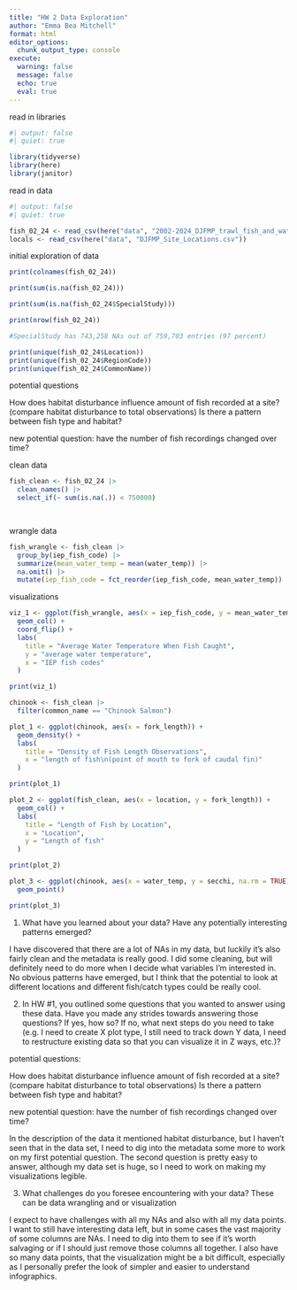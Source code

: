 ```yaml
---
title: "HW 2 Data Exploration"
author: "Emma Bea Mitchell"
format: html
editor_options: 
  chunk_output_type: console
execute: 
  warning: false
  message: false
  echo: true
  eval: true
---
```


read in libraries
```r
#| output: false
#| quiet: true

library(tidyverse)
library(here)
library(janitor)
```

read in data
```r
#| output: false
#| quiet: true

fish_02_24 <- read_csv(here("data", "2002-2024_DJFMP_trawl_fish_and_water_quality_data.csv"))
locals <- read_csv(here("data", "DJFMP_Site_Locations.csv"))
```

initial exploration of data
```r
print(colnames(fish_02_24))

print(sum(is.na(fish_02_24)))

print(sum(is.na(fish_02_24$SpecialStudy)))

print(nrow(fish_02_24))

#SpecialStudy has 743,258 NAs out of 759,703 entries (97 percent)
```


```r
print(unique(fish_02_24$Location))
print(unique(fish_02_24$RegionCode))
print(unique(fish_02_24$CommonName))
```

potential questions

How does habitat disturbance influence amount of fish recorded at a site? (compare habitat disturbance to total observations)
Is there a pattern between fish type and habitat? 

new potential question: have the number of fish recordings changed over time?

clean data
```r
fish_clean <- fish_02_24 |> 
  clean_names() |> 
  select_if(~ sum(is.na(.)) < 750000)

  
```

wrangle data
```r
fish_wrangle <- fish_clean |> 
  group_by(iep_fish_code) |> 
  summarize(mean_water_temp = mean(water_temp)) |> 
  na.omit() |> 
  mutate(iep_fish_code = fct_reorder(iep_fish_code, mean_water_temp))

```


visualizations
```r
viz_1 <- ggplot(fish_wrangle, aes(x = iep_fish_code, y = mean_water_temp)) +
  geom_col() +
  coord_flip() +
  labs(
    title = "Average Water Temperature When Fish Caught",
    y = "average water temperature",
    x = "IEP fish codes"
  )

print(viz_1)
```

```r
chinook <- fish_clean |> 
  filter(common_name == "Chinook Salmon")


```

```r

plot_1 <- ggplot(chinook, aes(x = fork_length)) +
  geom_density() +
  labs(
    title = "Density of Fish Length Observations",
    x = "length of fish\n(point of mouth to fork of caudal fin)"
  )

print(plot_1)

```

```r
plot_2 <- ggplot(fish_clean, aes(x = location, y = fork_length)) +
  geom_col() +
  labs(
    title = "Length of Fish by Location",
    x = "Location",
    y = "Length of fish"
  )

print(plot_2)
```

```r
plot_3 <- ggplot(chinook, aes(x = water_temp, y = secchi, na.rm = TRUE)) +
  geom_point()

print(plot_3)
```


1. What have you learned about your data? Have any potentially interesting patterns emerged?

I have discovered that there are a lot of NAs in my data, but luckily it's also fairly clean and the metadata is really good. I did some cleaning, but will definitely need to do more when I decide what variables I'm interested in. No obvious patterns have emerged, but I think that the potential to look at different locations and different fish/catch types could be really cool. 

2. In HW #1, you outlined some questions that you wanted to answer using these data. Have you made any strides towards answering those questions? If yes, how so? If no, what next steps do you need to take (e.g. I need to create X plot type, I still need to track down Y data, I need to restructure existing data so that you can visualize it in Z ways, etc.)?

potential questions:

How does habitat disturbance influence amount of fish recorded at a site? (compare habitat disturbance to total observations)
Is there a pattern between fish type and habitat? 

new potential question: have the number of fish recordings changed over time?

In the description of the data it mentioned habitat disturbance, but I haven't seen that in the data set, I need to dig into the metadata some more to work on my first potential question. The second question is pretty easy to answer, although my data set is huge, so I need to work on making my visualizations legible. 

3. What challenges do you foresee encountering with your data? These can be data wrangling and  or visualization 

I expect to have challenges with all my NAs and also with all my data points. I want to still have interesting data left, but in some cases the vast majority of some columns are NAs. I need to dig into them to see if it's worth salvaging or if I should just remove those columns all together. I also have so many data points, that the visualization might be a bit difficult, especially as I personally prefer the look of simpler and easier to understand infographics. 
